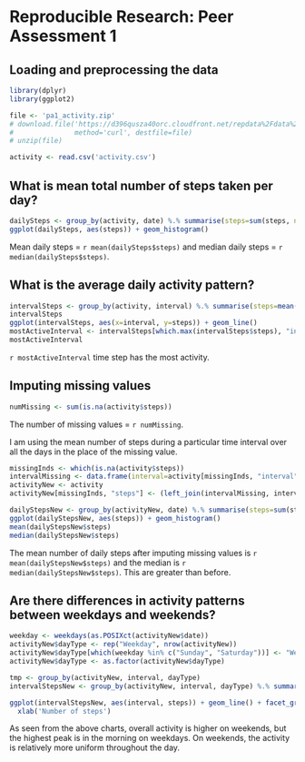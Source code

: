 # Reproducible Research: Peer Assessment 1


## Loading and preprocessing the data
```r
library(dplyr)
library(ggplot2)

file <- 'pa1_activity.zip'
# download.file('https://d396qusza40orc.cloudfront.net/repdata%2Fdata%2Factivity.zip',
#               method='curl', destfile=file)
# unzip(file)

activity <- read.csv('activity.csv')
```

## What is mean total number of steps taken per day?
```r
dailySteps <- group_by(activity, date) %.% summarise(steps=sum(steps, na.rm=T))
ggplot(dailySteps, aes(steps)) + geom_histogram()
```

Mean daily steps = `r mean(dailySteps$steps)` and median daily steps = `r median(dailySteps$steps)`.

## What is the average daily activity pattern?
```r
intervalSteps <- group_by(activity, interval) %.% summarise(steps=mean(steps, na.rm=T))
intervalSteps
ggplot(intervalSteps, aes(x=interval, y=steps)) + geom_line()
mostActiveInterval <- intervalSteps[which.max(intervalSteps$steps), "interval"]
mostActiveInterval
```

`r mostActiveInterval` time step has the most activity.

## Imputing missing values
```r
numMissing <- sum(is.na(activity$steps))
```

The number of missing values = `r numMissing`.

I am using the mean number of steps during a particular time interval over all the days in the place of the missing value.


```r
missingInds <- which(is.na(activity$steps))
intervalMissing <- data.frame(interval=activity[missingInds, "interval"])
activityNew <- activity
activityNew[missingInds, "steps"] <- (left_join(intervalMissing, intervalSteps, by="interval"))$steps

dailyStepsNew <- group_by(activityNew, date) %.% summarise(steps=sum(steps, na.rm=T))
ggplot(dailyStepsNew, aes(steps)) + geom_histogram()
mean(dailyStepsNew$steps)
median(dailyStepsNew$steps)
```

The mean number of daily steps after imputing missing values is `r mean(dailyStepsNew$steps)` and the median is `r median(dailyStepsNew$steps)`. This are greater than before.

## Are there differences in activity patterns between weekdays and weekends?
```r
weekday <- weekdays(as.POSIXct(activityNew$date))
activityNew$dayType <- rep("Weekday", nrow(activityNew))
activityNew$dayType[which(weekday %in% c("Sunday", "Saturday"))] <- "Weekend"
activityNew$dayType <- as.factor(activityNew$dayType)

tmp <- group_by(activityNew, interval, dayType)
intervalStepsNew <- group_by(activityNew, interval, dayType) %.% summarise(steps=mean(steps, na.rm=T))

ggplot(intervalStepsNew, aes(interval, steps)) + geom_line() + facet_grid(dayType~.) +
  xlab('Number of steps')
```

As seen from the above charts, overall activity is higher on weekends, but the highest peak is in the morning on weekdays. On weekends, the activity is relatively more uniform throughout the day.